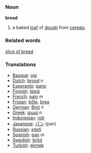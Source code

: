 === Noun ===
'''bread'''

# a baked [[loaf]] of [[dough]] from [[cereal]]s.

=== Related words ===
[[slice of bread]]

=== Translations ===
*[[Basque]]: [[ogi]]
*[[Dutch]]: [[brood]] ''n''
*[[Esperanto]]: [[pano]]
*[[Finnish]]: [[leipä]]
*[[French]]: [[pain]] ''m''
*[[Frisian]]: [[bôle]], [[brea]]
*[[German]]: [[Brot]] ''n''
*[[Greek]]: [[ψωμί]] ''n''
*[[Indonesian]]: [[roti]]
*[[Japanese]]: [[パン]] (pan)
*[[Russian]]: [[хлеб]]
*[[Spanish]]: [[pan]] ''m''
*[[Swedish]]: [[bröd]]
*[[Turkish]]: [[ekmek]]